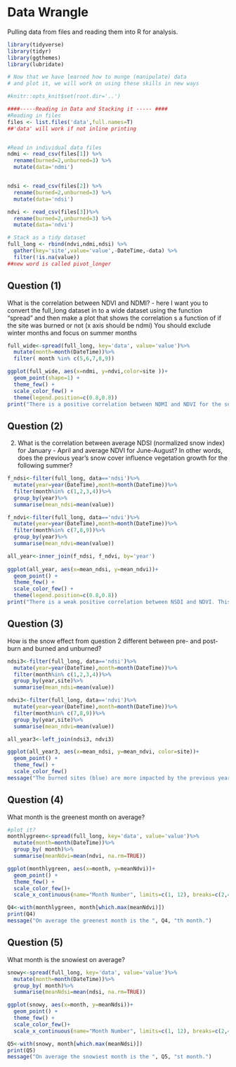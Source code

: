 # Data Wrangle
Pulling data from files and reading them into R for analysis. 
```r
library(tidyverse)
library(tidyr)
library(ggthemes)
library(lubridate)

# Now that we have learned how to munge (manipulate) data
# and plot it, we will work on using these skills in new ways

#knitr::opts_knit$set(root.dir='..')
```


```r
####-----Reading in Data and Stacking it ----- ####
#Reading in files
files <- list.files('data',full.names=T)
##'data' will work if not inline printing


#Read in individual data files
ndmi <- read_csv(files[1]) %>% 
  rename(burned=2,unburned=3) %>%
  mutate(data='ndmi')


ndsi <- read_csv(files[2]) %>% 
  rename(burned=2,unburned=3) %>%
  mutate(data='ndsi')

ndvi <- read_csv(files[3])%>% 
  rename(burned=2,unburned=3) %>%
  mutate(data='ndvi')

# Stack as a tidy dataset
full_long <- rbind(ndvi,ndmi,ndsi) %>%
  gather(key='site',value='value',-DateTime,-data) %>%
  filter(!is.na(value))
##new word is called pivot_longer

```




## Question (1) 

What is the correlation between NDVI and NDMI? - here I want you to
convert the full_long dataset in to a wide dataset using the 
function "spread" and then make a plot that shows the correlation s a
function of if the site was burned or not (x axis should be ndmi)
You should exclude winter months and focus on summer months
```r

full_wide<-spread(full_long, key='data', value='value')%>%
  mutate(month=month(DateTime))%>%
  filter( month %in% c(5,6,7,8,9))

ggplot(full_wide, aes(x=ndmi, y=ndvi,color=site ))+
  geom_point(shape=1) + 
  theme_few() + 
  scale_color_few() + 
  theme(legend.position=c(0.8,0.8))
print("There is a positive correlation between NDMI and NDVI for the summer months. This indicates that seasonal moisture impacts vegetation growth. ")

```
## Question (2) 

2) What is the correlation between average NDSI (normalized
 snow index) for January - April and average NDVI for June-August?
In other words, does the previous year's snow cover influence vegetation
 growth for the following summer?
```r

f_ndsi<-filter(full_long, data=='ndsi')%>%
  mutate(year=year(DateTime),month=month(DateTime))%>%
  filter(month%in% c(1,2,3,4))%>%
  group_by(year)%>%
  summarise(mean_ndsi=mean(value))

f_ndvi<-filter(full_long, data=='ndvi')%>%
  mutate(year=year(DateTime),month=month(DateTime))%>%
  filter(month%in% c(7,8,9))%>%
  group_by(year)%>%
  summarise(mean_ndvi=mean(value))

all_year<-inner_join(f_ndsi, f_ndvi, by='year')
  
ggplot(all_year, aes(x=mean_ndsi, y=mean_ndvi))+ 
  geom_point() + 
  theme_few() + 
  scale_color_few() + 
  theme(legend.position=c(0.8,0.8))
print("There is a weak positive correlation between NSDI and NDVI. This indicates that the previous years' snow cover influences the vegetation growth.")

```
## Question (3)

How is the snow effect from question 2 different between pre- and post-burn
and burned and unburned? 

```r
ndsi3<-filter(full_long, data=='ndsi')%>%
  mutate(year=year(DateTime),month=month(DateTime))%>%
  filter(month%in% c(1,2,3,4))%>%
  group_by(year,site)%>%
  summarise(mean_ndsi=mean(value))

ndvi3<-filter(full_long, data=='ndvi')%>%
  mutate(year=year(DateTime),month=month(DateTime))%>%
  filter(month%in% c(7,8,9))%>%
  group_by(year,site)%>%
  summarise(mean_ndvi=mean(value))

all_year3<-left_join(ndsi3, ndvi3)

ggplot(all_year3, aes(x=mean_ndsi, y=mean_ndvi, color=site))+ 
  geom_point() + 
  theme_few() + 
  scale_color_few()
message("The burned sites (blue) are more impacted by the previous years snow than the unburned (orange) sites")
```
## Question (4)

What month is the greenest month on average? 

```r
#plot it?
monthlygreen<-spread(full_long, key='data', value='value')%>%
  mutate(month=month(DateTime))%>%
  group_by( month)%>%
  summarise(meanNdvi=mean(ndvi, na.rm=TRUE))

ggplot(monthlygreen, aes(x=month, y=meanNdvi))+ 
  geom_point() + 
  theme_few() + 
  scale_color_few()+ 
  scale_x_continuous(name="Month Number", limits=c(1, 12), breaks=c(2,4,6,8,10,12))

Q4<-with(monthlygreen, month[which.max(meanNdvi)])
print(Q4)
message("On average the greenest month is the ", Q4, "th month.")
```


## Question (5) 

What month is the snowiest on average?
```r
snowy<-spread(full_long, key='data', value='value')%>%
  mutate(month=month(DateTime))%>%
  group_by( month)%>%
  summarise(meanNdsi=mean(ndsi, na.rm=TRUE))

ggplot(snowy, aes(x=month, y=meanNdsi))+ 
  geom_point() + 
  theme_few() + 
  scale_color_few()+ 
  scale_x_continuous(name="Month Number", limits=c(1, 12), breaks=c(2,4,6,8,10,12))

Q5<-with(snowy, month[which.max(meanNdsi)])
print(Q5)
message("On average the snowiest month is the ", Q5, "st month.")
```
